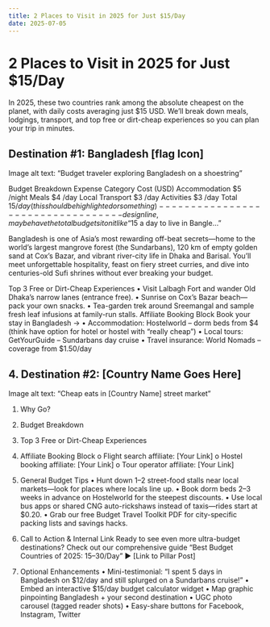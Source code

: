 ---
title: 2 Places to Visit in 2025 for Just $15/Day
date: 2025-07-05
---

# 2 Places to Visit in 2025 for Just $15/Day

<Category category="TRAVEL" subCategory="BUDGET" />


In 2025, these two countries rank among the absolute cheapest on the planet, with daily costs averaging just $15 USD. We’ll break down meals, lodgings, transport, and top free or dirt-cheap experiences so you can plan your trip in minutes.

## Destination #1: Bangladesh [flag Icon]
Image alt text: “Budget traveler exploring Bangladesh on a shoestring”

Budget Breakdown
Expense Category	Cost (USD)
Accommodation	$5 /night
Meals	$4 /day
Local Transport	$3 /day
Activities	$3 /day
Total	$15 /day (this should be highlighted or something)
----------------------------------design line, maybe have the total budget sit on it like “$15 a day to live in Bangle…”

Bangladesh is one of Asia’s most rewarding off-beat secrets—home to the world’s largest mangrove forest (the Sundarbans), 120 km of empty golden sand at Cox’s Bazar, and vibrant river-city life in Dhaka and Barisal. You’ll meet unforgettable hospitality, feast on fiery street curries, and dive into centuries-old Sufi shrines without ever breaking your budget.


Top 3 Free or Dirt-Cheap Experiences
•	Visit Lalbagh Fort and wander Old Dhaka’s narrow lanes (entrance free).
•	Sunrise on Cox’s Bazar beach—pack your own snacks.
•	Tea-garden trek around Sreemangal and sample fresh leaf infusions at family-run stalls.
Affiliate Booking Block
Book your stay in Bangladesh →
•	Accommodation: Hostelworld – dorm beds from $4 (think have option for hotel or hostel with “really cheap”)
•	Local tours: GetYourGuide – Sundarbans day cruise
•	Travel insurance: World Nomads – coverage from $1.50/day


## 4. Destination #2: [Country Name Goes Here]
Image alt text: “Cheap eats in [Country Name] street market”
1.	Why Go?
2.	Budget Breakdown
3.	Top 3 Free or Dirt-Cheap Experiences
4.	Affiliate Booking Block
o	Flight search affiliate: [Your Link]
o	Hostel booking affiliate: [Your Link]
o	Tour operator affiliate: [Your Link]
5. General Budget Tips
•	Hunt down $1–$2 street-food stalls near local markets—look for places where locals line up.
•	Book dorm beds 2–3 weeks in advance on Hostelworld for the steepest discounts.
•	Use local bus apps or shared CNG auto-rickshaws instead of taxis—rides start at $0.20.
•	Grab our free Budget Travel Toolkit PDF for city-specific packing lists and savings hacks.

6. Call to Action & Internal Link
Ready to see even more ultra-budget destinations? Check out our comprehensive guide “Best Budget Countries of 2025: $15–$30/Day” ▶️ [Link to Pillar Post]
7. Optional Enhancements
•	Mini-testimonial: “I spent 5 days in Bangladesh on $12/day and still splurged on a Sundarbans cruise!”
•	Embed an interactive $15/day budget calculator widget
•	Map graphic pinpointing Bangladesh + your second destination
•	UGC photo carousel (tagged reader shots)
•	Easy-share buttons for Facebook, Instagram, Twitter





